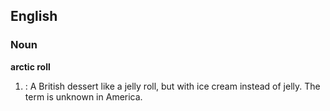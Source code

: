 ==English==
 
===Noun===
'''arctic roll'''
#{{cattag|UK}}: A British dessert like a jelly roll, but with ice cream instead of jelly. The term is unknown in America.